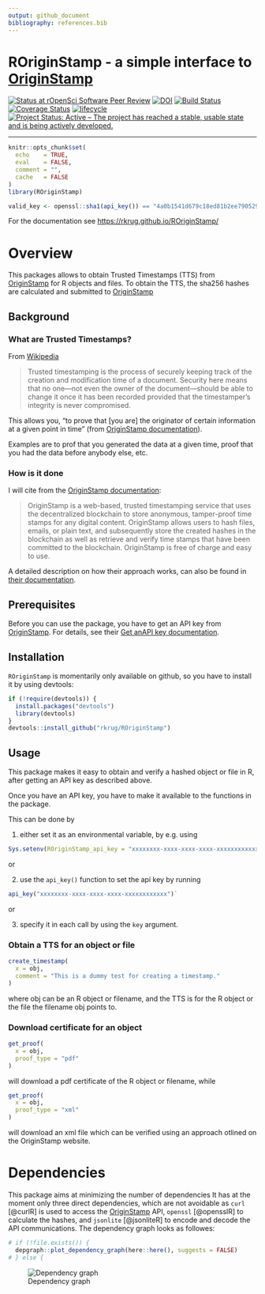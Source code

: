 ```yaml
---
output: github_document
bibliography: references.bib 
---
```


# ROriginStamp - a simple interface to [OriginStamp](https://originstamp.org/)

<!-- README.md is generated from README.Rmd. Please edit that file -->
<!-- badges: start -->
[![Status at rOpenSci Software Peer Review](https://badges.ropensci.org/433_status.svg)](https://github.com/ropensci/software-review/issues/433)
[![DOI](https://zenodo.org/badge/DOI/10.5281/zenodo.4588336.svg)](https://doi.org/10.5281/zenodo.4588336)
[![Build Status](https://github.com/rkrug/ROriginStamp/actions/workflows/ci-eb.yaml/badge.svg)](https://github.com/rkrug/ROriginStamp/actions/workflows/ci-eb.yaml)
[![Coverage Status](https://img.shields.io/codecov/c/github/rkrug/ROriginStamp/master.svg)](https://codecov.io/github/rkrug/ROriginStamp?branch=master)
[![lifecycle](https://img.shields.io/badge/lifecycle-maturing-orange.svg)](https://www.tidyverse.org/lifecycle/#maturing)
[![Project Status: Active – The project has reached a stable, usable state and is being actively developed.](https://www.repostatus.org/badges/latest/active.svg)](https://www.repostatus.org/#active)
<!-- badges: end -->

<!-- [![Inline docs](http://inch-ci.org/github/rkrug/ROriginStamp.svg?branch=master)](http://inch-ci.org/github/rkrug/ROriginStamp) -->

<!-- [CII Best Practices Badge](https://bestpractices.coreinfrastructure.org/en/projects/2094) -->

-------

```r
knitr::opts_chunk$set(
  echo    = TRUE,
  eval    = FALSE,
  comment = "",
  cache   = FALSE
)
library(ROriginStamp)

valid_key <- openssl::sha1(api_key()) == "4a0b1541d679c18ed81b2ee79052984cd6ab5597"
```

For the documentation see [https://rkrug.github.io/ROriginStamp/](https://rkrug.github.io/ROriginStamp/)



# Overview
This packages allows to obtain Trusted Timestamps (TTS) from [OriginStamp](https://originstamp.com) for R objects and files. To obtain the TTS, the sha256 hashes are calculated and submitted to [OriginStamp](https://originstamp.com)

## Background

### What are Trusted Timestamps?

From [Wikipedia](https://en.wikipedia.org/wiki/Trusted_timestamping)

> Trusted timestamping is the process of securely keeping track of the creation and modification time of a document. Security here means that no one—not even the owner of the document—should be able to change it once it has been recorded provided that the timestamper's integrity is never compromised.

This allows you, "to prove that [you are] the originator of certain information at a given point in time" (from [OriginStamp documentation](https://docs.originstamp.com/guide/#about-this-documentation)).

Examples are to prof that you generated the data at a given time, proof that you had the data before anybody else, etc.

### How is it done

I will cite from the [OriginStamp documentation](https://docs.originstamp.com/guide/#introduction):

> OriginStamp is a web-based, trusted timestamping service that uses the decentralized blockchain to store anonymous, tamper-proof time stamps for any digital content. OriginStamp allows users to hash files, emails, or plain text, and subsequently store the created hashes in the blockchain as well as retrieve and verify time stamps that have been committed to the blockchain. OriginStamp is free of charge and easy to use.

A detailed description on how their approach works, can also be found in [their documentation](https://docs.originstamp.com/guide/originstamp.html#preparation-of-digital-content).


## Prerequisites

Before you can use the package, you have to get an API key from [OriginStamp](https://docs.originstamp.com). For details, see their [Get anAPI key documentation](https://docs.originstamp.com/guide/gettingstarted.html#get-an-api-key).

## Installation

`ROriginStamp` is momentarily only available on github, so you have to install it by using devtools:

```r
if (!require(devtools)) {
  install.packages("devtools")
  library(devtools)
}
devtools::install_github("rkrug/ROriginStamp")
```

## Usage

This package makes it easy to obtain and verify a hashed object or file in R, after getting an API key as described above. 

Once you have an API key, you have to make it available to the functions in the package.

This can be done by

1. either set it as an environmental variable, by e.g. using 

```r
Sys.setenv(ROriginStamp_api_key = "xxxxxxxx-xxxx-xxxx-xxxx-xxxxxxxxxxxx")
```     
or

2. use the `api_key()` function to set the api key by running 
```r
api_key("xxxxxxxx-xxxx-xxxx-xxxx-xxxxxxxxxxxx")`
````
or

3. specify it in each call by using the `key` argument.



### Obtain a TTS for an object or file

```r
create_timestamp(
  x = obj, 
  comment = "This is a dummy test for creating a timestamp."
)
```

where obj can be an R object or filename, and the TTS is for the R object or the file the filename obj points to.

### Download certificate for an object

```r
get_proof(
  x = obj, 
  proof_type = "pdf"
)
```

will download a pdf certificate of the R object or filename, while

```r
get_proof(
  x = obj, 
  proof_type = "xml"
)
```

will download an xml file which can be verified using an approach otlined on the OriginStamp website.

# Dependencies

This package aims at minimizing the number of dependencies It has at the moment only three direct dependencies, which are not avoidable as `curl` [@curlR] is used to access the [OriginStamp](https://originstamp.com) API, `openssl` [@opensslR] to calculate the hashes, and `jsonlite` [@jsonliteR] to encode and decode the API communications. The dependency graph looks as followes: 

```r
# if (!file.exists()) {
  depgraph::plot_dependency_graph(here::here(), suggests = FALSE)
# } else {
```

![Dependency graph](dep_graph.png)
